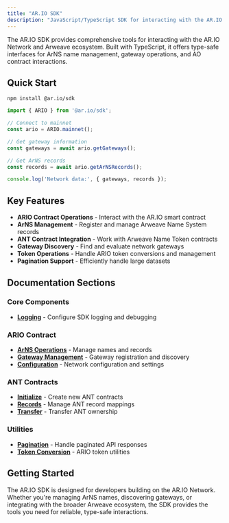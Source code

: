 ```yaml
---
title: "AR.IO SDK"
description: "JavaScript/TypeScript SDK for interacting with the AR.IO Network, including ArNS name management, gateway interactions, and AO contract operations"
---
```


The AR.IO SDK provides comprehensive tools for interacting with the AR.IO Network and Arweave ecosystem. Built with TypeScript, it offers type-safe interfaces for ArNS name management, gateway operations, and AO contract interactions.

## Quick Start

```npm
npm install @ar.io/sdk
```

```javascript
import { ARIO } from '@ar.io/sdk';

// Connect to mainnet
const ario = ARIO.mainnet();

// Get gateway information
const gateways = await ario.getGateways();

// Get ArNS records
const records = await ario.getArNSRecords();

console.log('Network data:', { gateways, records });
```

## Key Features

- **ARIO Contract Operations** - Interact with the AR.IO smart contract
- **ArNS Management** - Register and manage Arweave Name System records
- **ANT Contract Integration** - Work with Arweave Name Token contracts
- **Gateway Discovery** - Find and evaluate network gateways
- **Token Operations** - Handle ARIO token conversions and management
- **Pagination Support** - Efficiently handle large datasets

## Documentation Sections

### Core Components
- **[Logging](/sdks/ar-io-sdk/logging)** - Configure SDK logging and debugging

### ARIO Contract
- **[ArNS Operations](/sdks/ar-io-sdk/arweave-name-system-arns)** - Manage names and records
- **[Gateway Management](/sdks/ar-io-sdk/gateways)** - Gateway registration and discovery
- **[Configuration](/sdks/ar-io-sdk/configuration)** - Network configuration and settings

### ANT Contracts
- **[Initialize](/sdks/ar-io-sdk/initialize)** - Create new ANT contracts
- **[Records](/sdks/ar-io-sdk/records)** - Manage ANT record mappings
- **[Transfer](/sdks/ar-io-sdk/transfer)** - Transfer ANT ownership

### Utilities
- **[Pagination](/sdks/ar-io-sdk/overview)** - Handle paginated API responses
- **[Token Conversion](/sdks/ar-io-sdk/converting-ario-to-mario)** - ARIO token utilities

## Getting Started

The AR.IO SDK is designed for developers building on the AR.IO Network. Whether you're managing ArNS names, discovering gateways, or integrating with the broader Arweave ecosystem, the SDK provides the tools you need for reliable, type-safe interactions.
